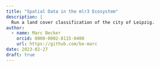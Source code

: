 ```yaml
---
title: "Spatial Data in the mlr3 Ecosystem"
description: |
  Run a land cover classification of the city of Leipzig.
author:
  - name: Marc Becker
    orcid: 0000-0002-8115-0400
    url: https://github.com/be-marc
date: 2023-02-27
draft: true
---
```

